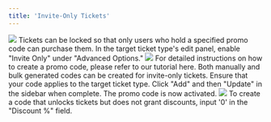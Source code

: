 ```yaml
---
title: 'Invite-Only Tickets'
---
```


<img src="/images/creating-campaign/ticketing/inviteonly/using code tix.gif"/>
Tickets can be locked so that only users who hold a specified promo code can purchase them.

<Steps>
    <Step title="Enable 'Invite Only'">
        In the target ticket type's edit panel, enable "Invite Only" under "Advanced Options."
            <img src="/images/creating-campaign/ticketing/inviteonly/invite only toggle.png"/>
    </Step>
    <Step title="Create Code'">
        <Info>
            For detailed instructions on how to create a promo code, please refer to our tutorial here. Both manually and bulk generated codes can be created for invite-only tickets.
        </Info>
        Ensure that your code applies to the target ticket type. Click "Add" and then "Update" in the sidebar when complete. The promo code is now activated.
        <img src="/images/creating-campaign/ticketing/inviteonly/creating code.gif"/>
        <Tip>
            To create a code that unlocks tickets but does not grant discounts, input '0' in the "Discount %" field.
        </Tip>
    </Step>
</Steps>